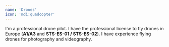 ```yaml
---
name: 'Drones'
icon: 'mdi:quadcopter'
---
```


I'm a professional drone pilot. I have the professional license to fly drones in Europe (**A1/A3** and **STS-ES-01 / STS-ES-02**).
I have experience flying drones for photography and videography.
